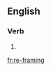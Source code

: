 ==English==

===Verb===
{{head|en|present participle}}

# {{present participle of|re-frame|lang=en|nocat=1}}

[[fr:re-framing]]